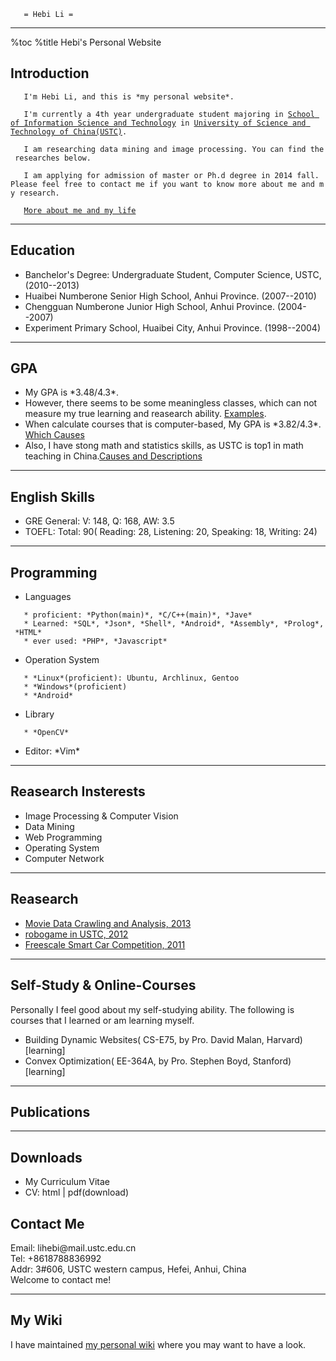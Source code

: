 	= Hebi Li =
----
%toc
%title Hebi's Personal Website
== Introduction ==
    I'm Hebi Li, and this is *my personal website*.

    I'm currently a 4th year undergraduate student majoring in [[http://en.sist.ustc.edu.cn|School of Information Science and Technology]] in [[http://en.ustc.edu.cn|University of Science and Technology of China(USTC)]].

    I am researching data mining and image processing. You can find the researches below.

    I am applying for admission of master or Ph.d degree in 2014 fall. Please feel free to contact me if you want to know more about me and my research.

    [[moreaboutme|More about me and my life]]
----
== Education ==
* Banchelor's Degree: Undergraduate Student, Computer Science, USTC,	(2010--2013)
* Huaibei Numberone Senior High School, Anhui Province.	(2007--2010)
* Chengguan Numberone Junior High School, Anhui Province.	(2004--2007)
* Experiment Primary School, Huaibei City, Anhui Province.	(1998--2004)
----
== GPA ==
* My GPA is *3.48/4.3*.<br>
* However, there seems to be some meaningless classes, which can not measure my true learning and reasearch ability. [[Examples]].<br>
* When calculate courses that is computer-based, My GPA is *3.82/4.3*. [[Which Causes]]<br>
* Also, I have stong math and statistics skills, as USTC is top1 in math teaching in China.[[mathskills|Causes and Descriptions]]
----
== English Skills ==
* GRE General: V: 148, Q: 168, AW: 3.5<br>
* TOEFL: Total: 90( Reading: 28, Listening: 20, Speaking: 18, Writing: 24)
----
== Programming ==
* Languages
	* proficient: *Python(main)*, *C/C++(main)*, *Jave*
	* Learned: *SQL*, *Json*, *Shell*, *Android*, *Assembly*, *Prolog*, *HTML*
	* ever used: *PHP*, *Javascript*
* Operation System
	* *Linux*(proficient): Ubuntu, Archlinux, Gentoo
	* *Windows*(proficient)
	* *Android*
* Library
	* *OpenCV*
* Editor: *Vim*
----
== Reasearch Insterests ==
* Image Processing & Computer Vision
* Data Mining
* Web Programming
* Operating System
* Computer Network
----
== Reasearch ==
* [[moviecrawling|Movie Data Crawling and Analysis, 2013]]
* [[robogame|robogame in USTC, 2012]]
* [[freescale|Freescale Smart Car Competition, 2011]]
----
== Self-Study & Online-Courses ==
Personally I feel good about my self-studying ability. The following is courses that I learned or am learning myself.
* Building Dynamic Websites( CS-E75, by Pro. David Malan, Harvard) [learning]
* Convex Optimization( EE-364A, by Pro. Stephen Boyd, Stanford) [learning]
----
== Publications ==
----
== Downloads ==
* My Curriculum Vitae
* CV: html | pdf(download)
== Contact Me ==
Email: lihebi@mail.ustc.edu.cn<br>
Tel: +8618788836992<br>
Addr: 3#606, USTC western campus, Hefei, Anhui, China<br>
Welcome to contact me!
----
== My Wiki ==
I have maintained [[wikiindex|my personal wiki]] where you may want to have a look.
